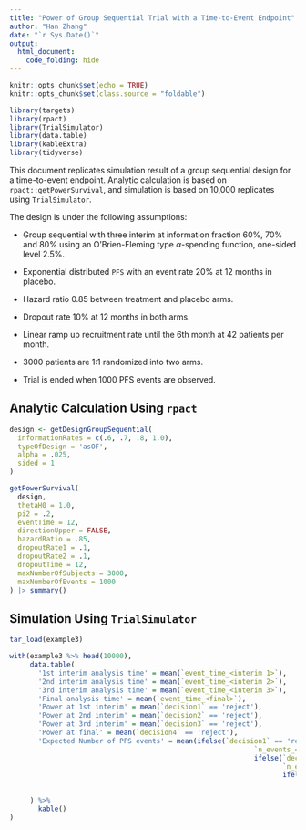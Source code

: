 ```yaml
---
title: "Power of Group Sequential Trial with a Time-to-Event Endpoint"
author: "Han Zhang"
date: "`r Sys.Date()`"
output: 
  html_document: 
    code_folding: hide
---
```


```r
knitr::opts_chunk$set(echo = TRUE)
knitr::opts_chunk$set(class.source = "foldable")
```

```r
library(targets)
library(rpact)
library(TrialSimulator)
library(data.table)
library(kableExtra)
library(tidyverse)
```

This document replicates simulation result of a group sequential design for a time-to-event endpoint. Analytic calculation is based on `rpact::getPowerSurvival`, and simulation is based on 10,000 replicates using `TrialSimulator`. 

The design is under the following assumptions: 

- Group sequential with three interim at information fraction 60%, 70% and 80% using an O'Brien-Fleming type $\alpha$-spending function, one-sided level 2.5%. 

- Exponential distributed `PFS` with an event rate 20% at 12 months in placebo. 

- Hazard ratio 0.85 between treatment and placebo arms. 

- Dropout rate 10% at 12 months in both arms. 

- Linear ramp up recruitment rate until the 6th month at 42 patients per month. 

- 3000 patients are 1:1 randomized into two arms. 

- Trial is ended when 1000 PFS events are observed. 

## Analytic Calculation Using `rpact`

```r

design <- getDesignGroupSequential(
  informationRates = c(.6, .7, .8, 1.0),
  typeOfDesign = 'asOF', 
  alpha = .025, 
  sided = 1
)

getPowerSurvival(
  design, 
  thetaH0 = 1.0, 
  pi2 = .2, 
  eventTime = 12, 
  directionUpper = FALSE,
  hazardRatio = .85, 
  dropoutRate1 = .1, 
  dropoutRate2 = .1, 
  dropoutTime = 12, 
  maxNumberOfSubjects = 3000, 
  maxNumberOfEvents = 1000 
) |> summary()
```

## Simulation Using `TrialSimulator`

```r
tar_load(example3)

with(example3 %>% head(10000), 
     data.table(
       '1st interim analysis time' = mean(`event_time_<interim 1>`), 
       '2nd interim analysis time' = mean(`event_time_<interim 2>`), 
       '3rd interim analysis time' = mean(`event_time_<interim 3>`), 
       'Final analysis time' = mean(`event_time_<final>`), 
       'Power at 1st interim' = mean(`decision1` == 'reject'), 
       'Power at 2nd interim' = mean(`decision2` == 'reject'), 
       'Power at 3rd interim' = mean(`decision3` == 'reject'), 
       'Power at final' = mean(`decision4` == 'reject'),
       'Expected Number of PFS events' = mean(ifelse(`decision1` == 'reject', 
                                                            `n_events_<interim 1>_<pfs>`,  
                                                            ifelse(`decision2` == 'reject', 
                                                                   `n_events_<interim 2>_<pfs>`, 
                                                                   ifelse(`decision3` == 'reject', 
                                                                          `n_events_<interim 3>_<pfs>`, 
                                                                          `n_events_<final>_<pfs>`))))
     ) %>% 
       kable()
)

```

